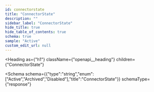 ```yaml
---
id: connectorstate
title: "ConnectorState"
description: ""
sidebar_label: "ConnectorState"
hide_title: true
hide_table_of_contents: true
schema: true
sample: "Active"
custom_edit_url: null
---
```



<Heading
  as={"h1"}
  className={"openapi__heading"}
  children={"ConnectorState"}
>
</Heading>





<Schema
  schema={{"type":"string","enum":["Active","Archived","Disabled"],"title":"ConnectorState"}}
  schemaType={"response"}
>
  
</Schema>
            
